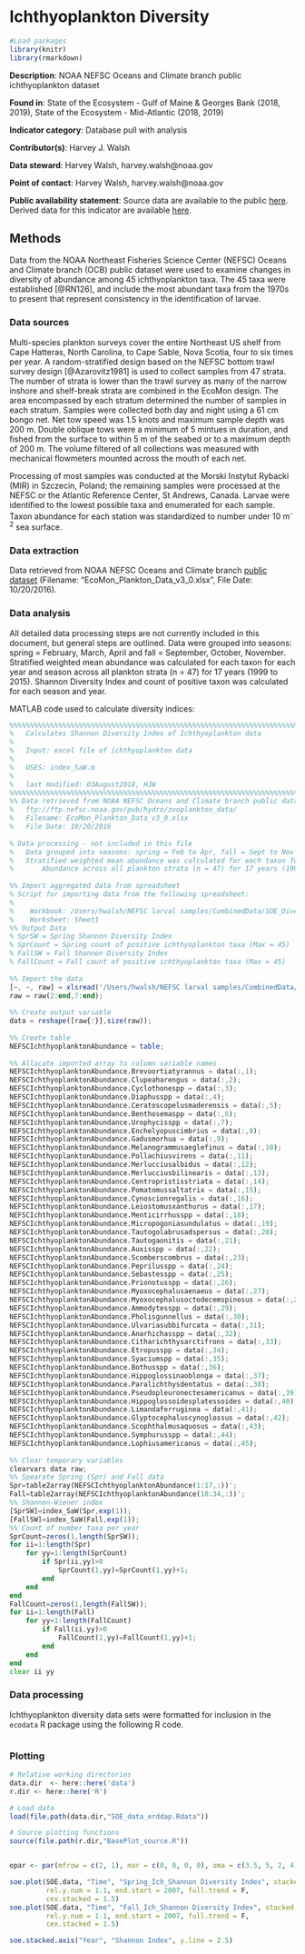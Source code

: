 # Ichthyoplankton Diversity

```{r,  echo = F, message=F}

#Load packages
library(knitr)
library(rmarkdown)

```
**Description**: NOAA NEFSC Oceans and Climate branch public ichthyoplankton dataset

**Found in**: State of the Ecosystem - Gulf of Maine & Georges Bank (2018, 2019), State of the Ecosystem - Mid-Atlantic (2018, 2019)

**Indicator category**: Database pull with analysis 

**Contributor(s)**: Harvey J. Walsh
  
**Data steward**: Harvey Walsh, harvey.walsh@noaa.gov
  
**Point of contact**: Harvey Walsh, harvey.walsh@noaa.gov
  
**Public availability statement**: Source data are available to the public [here](ftp://ftp.nefsc.noaa.gov/pub/hydro/zooplankton_data/). Derived data for this indicator are available [here](https://comet.nefsc.noaa.gov/erddap/tabledap/ichthyo_div_soe_v1.html).


## Methods
Data from the NOAA Northeast Fisheries Science Center (NEFSC) Oceans and Climate branch (OCB) public dataset were used to examine changes in diversity of abundance among 45 ichthyoplankton taxa.  The 45 taxa were established [@RN126], and include the most abundant taxa from the 1970s to present that represent consistency in the identification of larvae. 

### Data sources
Multi-species plankton surveys cover the entire Northeast US shelf from Cape Hatteras, North Carolina, to Cape Sable, Nova Scotia, four to six times per year.  A random-stratified design based on the NEFSC bottom trawl survey design [@Azarovitz1981] is used to collect samples from 47 strata. The number of strata is lower than the trawl survey as many of the narrow inshore and shelf-break strata are combined in the EcoMon design. 
The area encompassed by each stratum determined the number of samples in each stratum. Samples were collected both day and night using a 61 cm bongo net. Net tow speed was 1.5 knots and maximum sample depth was 200 m. Double oblique tows were a minimum of 5 mintues in duration, and fished from the surface to within 5 m of the seabed or to a maximum depth of 200 m. The volume filtered of all collections was measured with mechanical flowmeters mounted across the mouth of each net. 

Processing of most samples was conducted at the Morski Instytut Rybacki (MIR) in Szczecin, Poland; the remaining samples were processed at the NEFSC or the Atlantic Reference Center, St Andrews, Canada.  Larvae were identified to the lowest possible taxa and enumerated for each sample.  Taxon abundance for each station was standardized to number under 10 m^-2^ sea surface.

### Data extraction
Data retrieved from NOAA NEFSC Oceans and Climate branch [public dataset](ftp://ftp.nefsc.noaa.gov/pub/hydro/zooplankton_data/) (Filename: "EcoMon_Plankton_Data_v3_0.xlsx", File Date: 10/20/2016).

### Data analysis
All detailed data processing steps are not currently included in this document, but general steps are outlined. Data were grouped into seasons: spring = February, March, April and fall = September, October, November. Stratified weighted mean abundance was calculated for each taxon for each year and season across all plankton strata (n = 47) for 17 years (1999 to 2015). Shannon Diversity Index and count of positive taxon was calculated for each season and year.

MATLAB code used to calculate diversity indices:
```{octave, echo = T, eval = F}
%%%%%%%%%%%%%%%%%%%%%%%%%%%%%%%%%%%%%%%%%%%%%%%%%%%%%%%%%%%%%%%%%%%%%%%%%%%
%   Calculates Shannon Diversity Index of Ichthyoplankton data
%   
%   Input: excel file of ichthyoplankton data
%
%   USES: index_SaW.m
%
%   last modified: 03August2018, HJW
%%%%%%%%%%%%%%%%%%%%%%%%%%%%%%%%%%%%%%%%%%%%%%%%%%%%%%%%%%%%%%%%%%%%%%%%%%%
%% Data retrieved from NOAA NEFSC Oceans and Climate branch public dataset
%   ftp://ftp.nefsc.noaa.gov/pub/hydro/zooplankton_data/
%   Filename: EcoMon_Plankton_Data_v3_0.xlsx
%   File Date: 10/20/2016
 
% Data processing - not included in this file
%   Data grouped into seasons: spring = Feb to Apr, fall = Sept to Nov
%   Stratified weighted mean abundance was calculated for each taxon for each year and season
%       Abundance across all plankton strata (n = 47) for 17 years (1999 to 2015)
 
%% Import aggregated data from spreadsheet
% Script for importing data from the following spreadsheet:
%
%    Workbook: /Users/hwalsh/NEFSC larval samples/CombinedData/SOE_Diversity/NEFSCIchthyoplanktonAbundance.xlsx
%    Worksheet: Sheet1
%% Output Data
% SprSW = Spring Shannon Diversity Index
% SprCount = Spring count of positive ichthyoplankton taxa (Max = 45)
% FallSW = Fall Shannon Diversity Index
% FallCount = Fall count of positive ichthyoplankton taxa (Max = 45)
 
%% Import the data
[~, ~, raw] = xlsread('/Users/hwalsh/NEFSC larval samples/CombinedData/SOE_Diversity/NEFSCIchthyoplanktonAbundance.xlsx','Sheet1');
raw = raw(2:end,7:end);
 
%% Create output variable
data = reshape([raw{:}],size(raw));
 
%% Create table
NEFSCIchthyoplanktonAbundance = table;
 
%% Allocate imported array to column variable names
NEFSCIchthyoplanktonAbundance.Brevoortiatyrannus = data(:,1);
NEFSCIchthyoplanktonAbundance.Clupeaharengus = data(:,2);
NEFSCIchthyoplanktonAbundance.Cyclothonespp = data(:,3);
NEFSCIchthyoplanktonAbundance.Diaphusspp = data(:,4);
NEFSCIchthyoplanktonAbundance.Ceratoscopelusmaderensis = data(:,5);
NEFSCIchthyoplanktonAbundance.Benthosemaspp = data(:,6);
NEFSCIchthyoplanktonAbundance.Urophycisspp = data(:,7);
NEFSCIchthyoplanktonAbundance.Enchelyopuscimbrius = data(:,8);
NEFSCIchthyoplanktonAbundance.Gadusmorhua = data(:,9);
NEFSCIchthyoplanktonAbundance.Melanogrammusaeglefinus = data(:,10);
NEFSCIchthyoplanktonAbundance.Pollachiusvirens = data(:,11);
NEFSCIchthyoplanktonAbundance.Merlucciusalbidus = data(:,12);
NEFSCIchthyoplanktonAbundance.Merlucciusbilinearis = data(:,13);
NEFSCIchthyoplanktonAbundance.Centropristisstriata = data(:,14);
NEFSCIchthyoplanktonAbundance.Pomatomussaltatrix = data(:,15);
NEFSCIchthyoplanktonAbundance.Cynoscionregalis = data(:,16);
NEFSCIchthyoplanktonAbundance.Leiostomusxanthurus = data(:,17);
NEFSCIchthyoplanktonAbundance.Menticirrhusspp = data(:,18);
NEFSCIchthyoplanktonAbundance.Micropogoniasundulatus = data(:,19);
NEFSCIchthyoplanktonAbundance.Tautogolabrusadspersus = data(:,20);
NEFSCIchthyoplanktonAbundance.Tautogaonitis = data(:,21);
NEFSCIchthyoplanktonAbundance.Auxisspp = data(:,22);
NEFSCIchthyoplanktonAbundance.Scomberscombrus = data(:,23);
NEFSCIchthyoplanktonAbundance.Peprilusspp = data(:,24);
NEFSCIchthyoplanktonAbundance.Sebastesspp = data(:,25);
NEFSCIchthyoplanktonAbundance.Prionotusspp = data(:,26);
NEFSCIchthyoplanktonAbundance.Myoxocephalusaenaeus = data(:,27);
NEFSCIchthyoplanktonAbundance.Myoxocephalusoctodecemspinosus = data(:,28);
NEFSCIchthyoplanktonAbundance.Ammodytesspp = data(:,29);
NEFSCIchthyoplanktonAbundance.Pholisgunnellus = data(:,30);
NEFSCIchthyoplanktonAbundance.Ulvariasubbifurcata = data(:,31);
NEFSCIchthyoplanktonAbundance.Anarhichasspp = data(:,32);
NEFSCIchthyoplanktonAbundance.Citharichthysarctifrons = data(:,33);
NEFSCIchthyoplanktonAbundance.Etropusspp = data(:,34);
NEFSCIchthyoplanktonAbundance.Syaciumspp = data(:,35);
NEFSCIchthyoplanktonAbundance.Bothusspp = data(:,36);
NEFSCIchthyoplanktonAbundance.Hippoglossinaoblonga = data(:,37);
NEFSCIchthyoplanktonAbundance.Paralichthysdentatus = data(:,38);
NEFSCIchthyoplanktonAbundance.Pseudopleuronectesamericanus = data(:,39);
NEFSCIchthyoplanktonAbundance.Hippoglossoidesplatessoides = data(:,40);
NEFSCIchthyoplanktonAbundance.Limandaferruginea = data(:,41);
NEFSCIchthyoplanktonAbundance.Glyptocephaluscynoglossus = data(:,42);
NEFSCIchthyoplanktonAbundance.Scophthalmusaquosus = data(:,43);
NEFSCIchthyoplanktonAbundance.Symphurusspp = data(:,44);
NEFSCIchthyoplanktonAbundance.Lophiusamericanus = data(:,45);
 
%% Clear temporary variables
clearvars data raw;
%% Spearate Spring (Spr) and Fall data
Spr=table2array(NEFSCIchthyoplanktonAbundance(1:17,:))';
Fall=table2array(NEFSCIchthyoplanktonAbundance(18:34,:))';
%% Shannon-Wiener index
[SprSW]=index_SaW(Spr,exp(1));
[FallSW]=index_SaW(Fall,exp(1));
%% Count of number taxa per year 
SprCount=zeros(1,length(SprSW));
for ii=1:length(Spr)
    for yy=1:length(SprCount)
        if Spr(ii,yy)>0
            SprCount(1,yy)=SprCount(1,yy)+1;
        end
    end
end
FallCount=zeros(1,length(FallSW));
for ii=1:length(Fall)
    for yy=1:length(FallCount)
        if Fall(ii,yy)>0
            FallCount(1,yy)=FallCount(1,yy)+1;
        end
    end
end
clear ii yy

```

### Data processing

Ichthyoplankton diversity data sets were formatted for inclusion in the `ecodata` R package using the following R code.
```{r, code = readLines("https://raw.githubusercontent.com/NOAA-EDAB/ecodata/master/data-raw/get_ichthyoplankton.R"), eval = F, echo = T}

```


### Plotting

```{r larval-diversity, fig.cap="Ichthyoplankton Shannon diversity in the spring (A) and fall (B) in the Northeast Large Marine Ecosystem.",echo = T, fig.show='hold', fig.align='default', warning = F, message = F,fig.pos='H'}
# Relative working directories
data.dir  <- here::here('data')
r.dir <- here::here('R')

# Load data
load(file.path(data.dir,"SOE_data_erddap.Rdata"))

# Source plotting functions
source(file.path(r.dir,"BasePlot_source.R"))


opar <- par(mfrow = c(2, 1), mar = c(0, 0, 0, 0), oma = c(3.5, 5, 2, 4))

soe.plot(SOE.data, "Time", "Spring_Ich_Shannon Diversity Index", stacked = "A",
         rel.y.num = 1.1, end.start = 2007, full.trend = F,
         cex.stacked = 1.5)
soe.plot(SOE.data, "Time", "Fall_Ich_Shannon Diversity Index", stacked = "B",
         rel.y.num = 1.1, end.start = 2007, full.trend = F,
         cex.stacked = 1.5)

soe.stacked.axis("Year", "Shannon Index", y.line = 2.5)

```
